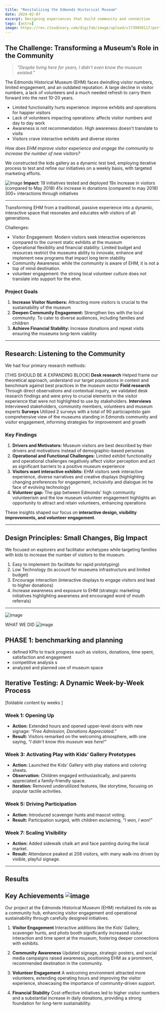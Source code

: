 ```yaml
---
title: "Revitalizing the Edmonds Historical Museum"
date: 2024-02-07
excerpt: Designing experiences that build community and connection
tags: [astro]
image: https://res.cloudinary.com/digifab/image/upload/v1739959117/portfolio/home-assets-4-EHM_epj7cc.png
---
```


## The Challenge: Transforming a Museum’s Role in the Community

> _“Despite living here for years, I didn’t even know the museum existed.”_

The Edmonds Historical Museum (EHM) faces dwindling visitor numbers, limited engagement, and an outdated reputation. A large decline in visitor numbers, a lack of volunteers and a much needed refresh to carry them forward into the next 10-20 years.

- Limited functionality hurts experience: improve exhibits and operations for happier visitors
- Lack of volunteers impacting operations: affects visitor numbers and day to day work
- Awareness is not recommendation. High awareness doesn't translate to visits
- Visitors crave interactive exhibits and diverse stories

_How does EHM improve visitor experience and engage the community to increase the number of new visitors?_

We constructed the kids gallery as a dynamic test bed, employing iterative process to test and refine our initiatives on a weekly basis, with targeted marketing efforts.

![image](/Users/celinag/Library/Containers/co.noteplan.NotePlan3/Data/Library/Application%20Support/co.noteplan.NotePlan3/Notes/career/portfolio/projects/Projects_attachments/Screenshot%202025-01-07%20at%204.07.52%E2%80%AFPM.png)
**Impact:**
19 initiatives tested and deployed
19x increase in visitors (compared to May 2018)
41x increase in donations (compared to may 2018)
300+ interactions through initiatives

---

Transforming EHM from a traditionall, passive experience into a dynamic, interactive space that resonates and educates with visitors of all generations.

Challenges:

- Visitor Engagement: Modern visitors seek interactive experiences compared to the current static exhibits at the museum
- Operational flexibility and financial stability: Limited budget and resources restrict the museums ability to innovate, enhance and implement new programs that impact long term stability
- Community Awareness: while the community is aware of EHM, it is not a top of mind destination.
- volunteer engagement: the strong local volunteer culture does not translate into support for the ehm.

### Project Goals

1. **Increase Visitor Numbers:** Attracting more visitors is crucial to the sustainability of the museum
2. **Deepen Community Engagement:** Strengthen ties with the local community. To cater to diverse audiences, including families and children
3. **Achieve Financial Stability:** Increase donations and repeat visits ensuring the museums long-term viability

---

## Research: Listening to the Community

We had four primary research methods:

[THIS SHOULD BE A EXPANDING BLOCK]
**Desk research**
Helped frame our theoretical approach, understand our target populations in context and benchmark against best practices in the museum sector
**Field research**
Through direct observations and contextual inquiry, we validated desk research findings and were privy to crucial elements in the visitor experience that were not highlighted to use by stakeholders.
**Interviews**
Interviewed stakeholders, community members, volunteers and museum experts
**Surveys**
Utilized 2 surveys with a total of 90 particiapntsto gain comprehensive view of the museums standing in Edmonds community and visitor engagement, informing strategies for improvement and growth

### Key Findings

1. **Drivers and Motivators:** Museum visitors are best described by their drivers and motivations instead of demographic-based personas
2. **Operational and Functional Challenges:** Limited exhibit functionality and operational challenges negatively affect visitor perception and act as significant barriers to a positive museum experience
3. **Visitors want interactive exhibits:** EHM visitors seek interactive experience, diverse narratives and creative displays (highlighting changing preferences for engagement, inclusivity and dialogue int he face of evolving technology)
4. **Volunteer gap:** The gap between Edmonds' high community volunteerism and the low museum volunteer engagement highlights an opportunity to attract and retain volunteers, enhancing operations

These insights shaped our focus on **interactive design, visibility improvements, and volunteer engagement**.

---

## Design Principles: Small Changes, Big Impact

We focused on explorers and facilitator archetypes while targeting families with kids to increase the number of visitors to the museum.

1. Easy to implement (to facilitate for rapid prototyping)
2. Low Technology (to account for museums infrastructure and limited budget)
3. Encourage interaction (interactive displays to engage visitors and lead to higher donations)
4. Increase awareness and exposure to EHM (strategic marketing initiatives highlighting awareness and encouraged word of mouth referrals)

---

![image](/Users/celinag/Library/Containers/co.noteplan.NotePlan3/Data/Library/Application%20Support/co.noteplan.NotePlan3/Notes/career/portfolio/projects/Projects_attachments/Screenshot%202025-01-07%20at%204.24.50%E2%80%AFPM.png)

WHAT WE DID
![image](/Users/celinag/Library/Containers/co.noteplan.NotePlan3/Data/Library/Application%20Support/co.noteplan.NotePlan3/Notes/career/portfolio/projects/Projects_attachments/Screenshot%202025-01-07%20at%204.26.09%E2%80%AFPM.png)

## PHASE 1: benchmarking and planning

- defined KPIs to track progress such as visitors, donations, time spent, satisfaction and engagement
- competitive analysis s
- analyzed and planned use of museum space

## Iterative Testing: A Dynamic Week-by-Week Process

[foldable content by weeks ]

### Week 1: Opening Up

- **Action:** Extended hours and opened upper-level doors with new signage: _“Free Admission, Donations Appreciated.”_
- **Result:** Visitors remarked on the welcoming atmosphere, with one saying, _“I didn’t know this museum was here!”_

### Week 3: Activating Play with Kids’ Gallery Prototypes

- **Action:** Launched the Kids’ Gallery with play stations and coloring sheets.
- **Observation:** Children engaged enthusiastically, and parents appreciated a family-friendly space.
- **Iteration:** Removed underutilized features, like storytime, focusing on popular tactile activities.

### Week 5: Driving Participation

- **Action:** Introduced scavenger hunts and mascot voting.
- **Result:** Participation surged, with children exclaiming, _“I won, I won!”_

### Week 7: Scaling Visibility

- **Action:** Added sidewalk chalk art and face painting during the local market.
- **Result:** Attendance peaked at 208 visitors, with many walk-ins driven by visible, playful signage.

---

## Results

## Key Achievements ![image](/Users/celinag/Library/Containers/co.noteplan.NotePlan3/Data/Library/Application%20Support/co.noteplan.NotePlan3/Notes/career/portfolio/projects/Projects_attachments/Screenshot%202025-01-07%20at%204.41.23%E2%80%AFPM.png)

Our project at the Edmonds Historical Museum (EHM) revitalized its role as a community hub, enhancing visitor engagement and operational sustainability through carefully designed initiatives.

1. **Visitor Engagement**
   Interactive additions like the Kids’ Gallery, scavenger hunts, and photo booth significantly increased visitor interaction and time spent at the museum, fostering deeper connections with exhibits.

2. **Community Awareness**
   Updated signage, strategic posters, and social media campaigns raised awareness, positioning EHM as a prominent, recommended destination in the community.

3. **Volunteer Engagement**
   A welcoming environment attracted more volunteers, extending operating hours and improving the visitor experience, showcasing the importance of community-driven support.

4. **Financial Stability**
   Cost-effective initiatives led to higher visitor numbers and a substantial increase in daily donations, providing a strong foundation for long-term sustainability.

